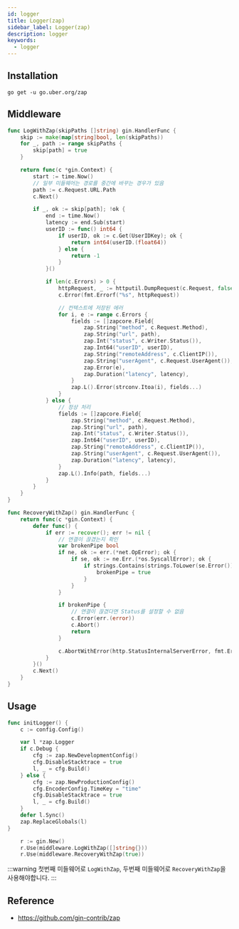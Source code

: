 ```yaml
---
id: logger
title: Logger(zap)
sidebar_label: Logger(zap)
description: logger
keywords:
  - logger
---
```


## Installation

```shell
go get -u go.uber.org/zap
```

## Middleware

```go
func LogWithZap(skipPaths []string) gin.HandlerFunc {
	skip := make(map[string]bool, len(skipPaths))
	for _, path := range skipPaths {
		skip[path] = true
	}

	return func(c *gin.Context) {
		start := time.Now()
		// 일부 미들웨어는 경로를 중간에 바꾸는 경우가 있음
		path := c.Request.URL.Path
		c.Next()

		if _, ok := skip[path]; !ok {
			end := time.Now()
			latency := end.Sub(start)
			userID := func() int64 {
				if userID, ok := c.Get(UserIDKey); ok {
					return int64(userID.(float64))
				} else {
					return -1
				}
			}()

			if len(c.Errors) > 0 {
				httpRequest, _ := httputil.DumpRequest(c.Request, false)
				c.Error(fmt.Errorf("%s", httpRequest))

				// 컨텍스트에 저장된 에러
				for i, e := range c.Errors {
					fields := []zapcore.Field{
						zap.String("method", c.Request.Method),
						zap.String("url", path),
						zap.Int("status", c.Writer.Status()),
						zap.Int64("userID", userID),
						zap.String("remoteAddress", c.ClientIP()),
						zap.String("userAgent", c.Request.UserAgent()),
						zap.Error(e),
						zap.Duration("latency", latency),
					}
					zap.L().Error(strconv.Itoa(i), fields...)
				}
			} else {
				// 정상 처리
				fields := []zapcore.Field{
					zap.String("method", c.Request.Method),
					zap.String("url", path),
					zap.Int("status", c.Writer.Status()),
					zap.Int64("userID", userID),
					zap.String("remoteAddress", c.ClientIP()),
					zap.String("userAgent", c.Request.UserAgent()),
					zap.Duration("latency", latency),
				}
				zap.L().Info(path, fields...)
			}
		}
	}
}

func RecoveryWithZap() gin.HandlerFunc {
	return func(c *gin.Context) {
		defer func() {
			if err := recover(); err != nil {
				// 연결이 끊겼는지 확인
				var brokenPipe bool
				if ne, ok := err.(*net.OpError); ok {
					if se, ok := ne.Err.(*os.SyscallError); ok {
						if strings.Contains(strings.ToLower(se.Error()), "broken pipe") || strings.Contains(strings.ToLower(se.Error()), "connection reset by peer") {
							brokenPipe = true
						}
					}
				}

				if brokenPipe {
					// 연결이 끊겼다면 Status를 설정할 수 없음
					c.Error(err.(error))
					c.Abort()
					return
				}

				c.AbortWithError(http.StatusInternalServerError, fmt.Errorf("%v\n%s", err, string(debug.Stack())))
			}
		}()
		c.Next()
	}
}
```

## Usage

```go
func initLogger() {
	c := config.Config()

	var l *zap.Logger
	if c.Debug {
		cfg := zap.NewDevelopmentConfig()
		cfg.DisableStacktrace = true
		l, _ = cfg.Build()
	} else {
		cfg := zap.NewProductionConfig()
		cfg.EncoderConfig.TimeKey = "time"
		cfg.DisableStacktrace = true
		l, _ = cfg.Build()
	}
	defer l.Sync()
	zap.ReplaceGlobals(l)
}
```

```go
	r := gin.New()
	r.Use(middleware.LogWithZap([]string{}))
	r.Use(middleware.RecoveryWithZap(true))
```

:::warning
첫번째 미들웨어로 `LogWithZap`, 두번째 미들웨어로 `RecoveryWithZap`을 사용해야합니다.
:::

## Reference

- https://github.com/gin-contrib/zap
